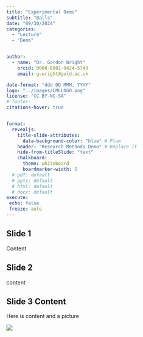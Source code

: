 ```yaml
---
title: "Experimental Demo"
subtitle: "Balls"
date: "09/30/2024"
categories: 
  - "Lecture"
  - "Demo"


author: 
  - name: "Dr. Gordon Wright"
    orcid: 0000-0001-9424-5743
    email: g.wright@gold.ac.uk

date-format: "ddd DD MMM, YYYY"
logo: "../images/LMLLOGO.png"
license: "CC BY-NC-SA"
# footer: 
citations-hover: true


format: 
  revealjs: 
    title-slide-attributes: 
      data-background-color: "blue" # Plum
    header: "Research Methods Demo" # Replace it
    hide-from-titleSlide: "text"
    chalkboard:
      theme: whiteboard
      boardmarker-width: 5
  # pdf: default
  # pptx: default
  # html: default
  # docx: default  
execute:
 echo: false
 freeze: auto
---
```


## Slide 1

Content

## Slide 2

content

## Slide 3 Content

Here is content and a picture

![](images/2x2grid.jpg)
